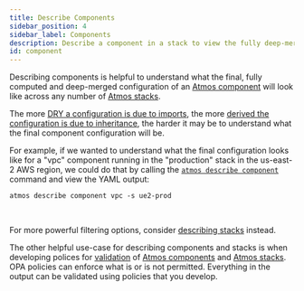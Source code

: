 ```yaml
---
title: Describe Components
sidebar_position: 4
sidebar_label: Components
description: Describe a component in a stack to view the fully deep-merged configuration
id: component
---
```


Describing components is helpful to understand what the final, fully computed and deep-merged configuration of
an [Atmos component](/core-concepts/components) will look like across any number of [Atmos stacks](/core-concepts/stacks).

The more [DRY a configuration is due to imports](/core-concepts/stacks/imports), the
more [derived the configuration is due to inheritance](/core-concepts/stacks/inheritance), the harder it may be to understand what the final
component configuration will be.

For example, if we wanted to understand what the final configuration looks like for a "vpc" component running in the "production" stack in the
us-east-2 AWS region, we could do that by calling the [`atmos describe component`](/cli/commands/describe/component) command and view the YAML output:

```shell
atmos describe component vpc -s ue2-prod
```

<br/>

For more powerful filtering options, consider [describing stacks](/core-concepts/describing/stacks) instead.

The other helpful use-case for describing components and stacks is when developing polices for [validation](/core-concepts/validating/components) of
[Atmos components](/core-concepts/components) and [Atmos stacks](/core-concepts/stacks). OPA policies can enforce what is or is not permitted.
Everything in the output can be validated using policies that you develop.
